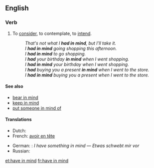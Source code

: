 ==English==

===Verb===
{{head|en|verb|head=to [[have]] [[in]] [[mind]]}}

# {{transitive|idiomatic}} To [[consider]], to contemplate, to [[intend]].
#: ''That's not what I '''had in mind''', but I'll take it.''
#: ''I '''had in mind''' going shopping this afternoon.''
#: ''I '''had in mind''' to go shopping.''
#: ''I '''had''' your birthday '''in mind''' when I went shopping.''
#: ''I '''had in mind''' your birthday when I went shopping.''
#: ''I '''had''' buying you a present '''in mind''' when I went to the store.''
#: ''I '''had in mind''' buying you a present when I went to the store.''

====See also====
* [[bear in mind]]
* [[keep in mind]]
* [[put someone in mind of]]

====Translations====
{{trans-top|consider, intend}}
* Dutch: {{t-|nl|in gedachte hebben}}
* French: [[avoir en tête]]
{{trans-mid}}
* German: {{t-|de|vorschweben}}: ''I have something in mind'' — ''Etwas schwebt mir vor''
* Russian: {{t+|ru|иметь в виду}}
{{trans-bottom}}

[[et:have in mind]]
[[fr:have in mind]]